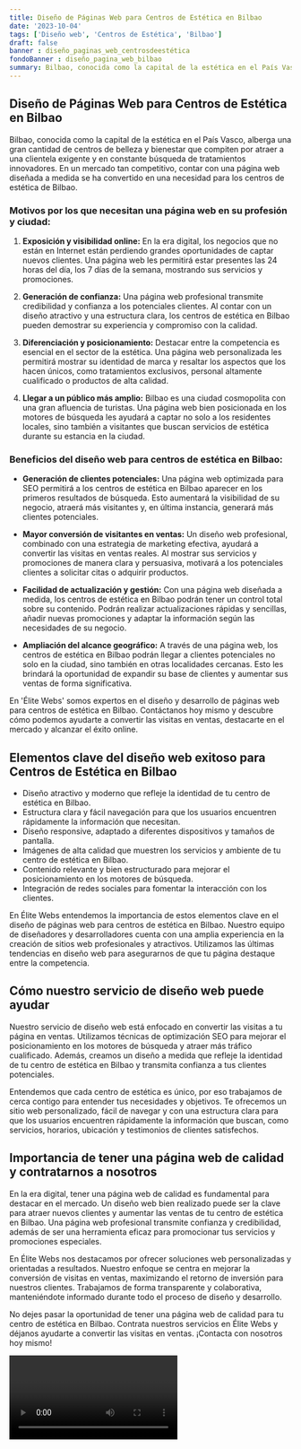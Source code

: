 ```yaml
---
title: Diseño de Páginas Web para Centros de Estética en Bilbao
date: '2023-10-04'
tags: ['Diseño web', 'Centros de Estética', 'Bilbao']
draft: false
banner : diseño_paginas_web_centrosdeestética
fondoBanner : diseño_pagina_web_bilbao
summary: Bilbao, conocida como la capital de la estética en el País Vasco, alberga una gran cantidad de centros de belleza y bienestar que compiten por atraer a una clientela exigente y en constante búsqueda de tratamientos innovadores. En un mercado tan competitivo, contar con una página web diseñada a medida se ha convertido en una necesidad para los centros de estética de Bilbao.
---
```


## Diseño de Páginas Web para Centros de Estética en Bilbao

Bilbao, conocida como la capital de la estética en el País Vasco, alberga una gran cantidad de centros de belleza y bienestar que compiten por atraer a una clientela exigente y en constante búsqueda de tratamientos innovadores. En un mercado tan competitivo, contar con una página web diseñada a medida se ha convertido en una necesidad para los centros de estética de Bilbao.

### Motivos por los que necesitan una página web en su profesión y ciudad:

1. **Exposición y visibilidad online:** En la era digital, los negocios que no están en Internet están perdiendo grandes oportunidades de captar nuevos clientes. Una página web les permitirá estar presentes las 24 horas del día, los 7 días de la semana, mostrando sus servicios y promociones.

2. **Generación de confianza:** Una página web profesional transmite credibilidad y confianza a los potenciales clientes. Al contar con un diseño atractivo y una estructura clara, los centros de estética en Bilbao pueden demostrar su experiencia y compromiso con la calidad.

3. **Diferenciación y posicionamiento:** Destacar entre la competencia es esencial en el sector de la estética. Una página web personalizada les permitirá mostrar su identidad de marca y resaltar los aspectos que los hacen únicos, como tratamientos exclusivos, personal altamente cualificado o productos de alta calidad.

4. **Llegar a un público más amplio:** Bilbao es una ciudad cosmopolita con una gran afluencia de turistas. Una página web bien posicionada en los motores de búsqueda les ayudará a captar no solo a los residentes locales, sino también a visitantes que buscan servicios de estética durante su estancia en la ciudad.

### Beneficios del diseño web para centros de estética en Bilbao:

- **Generación de clientes potenciales:** Una página web optimizada para SEO permitirá a los centros de estética en Bilbao aparecer en los primeros resultados de búsqueda. Esto aumentará la visibilidad de su negocio, atraerá más visitantes y, en última instancia, generará más clientes potenciales.

- **Mayor conversión de visitantes en ventas:** Un diseño web profesional, combinado con una estrategia de marketing efectiva, ayudará a convertir las visitas en ventas reales. Al mostrar sus servicios y promociones de manera clara y persuasiva, motivará a los potenciales clientes a solicitar citas o adquirir productos.

- **Facilidad de actualización y gestión:** Con una página web diseñada a medida, los centros de estética en Bilbao podrán tener un control total sobre su contenido. Podrán realizar actualizaciones rápidas y sencillas, añadir nuevas promociones y adaptar la información según las necesidades de su negocio.

- **Ampliación del alcance geográfico:** A través de una página web, los centros de estética en Bilbao podrán llegar a clientes potenciales no solo en la ciudad, sino también en otras localidades cercanas. Esto les brindará la oportunidad de expandir su base de clientes y aumentar sus ventas de forma significativa.

En 'Élite Webs' somos expertos en el diseño y desarrollo de páginas web para centros de estética en Bilbao. Contáctanos hoy mismo y descubre cómo podemos ayudarte a convertir las visitas en ventas, destacarte en el mercado y alcanzar el éxito online.

<GifSeo />

<Cta />

## Elementos clave del diseño web exitoso para Centros de Estética en Bilbao

- Diseño atractivo y moderno que refleje la identidad de tu centro de estética en Bilbao.
- Estructura clara y fácil navegación para que los usuarios encuentren rápidamente la información que necesitan.
- Diseño responsive, adaptado a diferentes dispositivos y tamaños de pantalla.
- Imágenes de alta calidad que muestren los servicios y ambiente de tu centro de estética en Bilbao.
- Contenido relevante y bien estructurado para mejorar el posicionamiento en los motores de búsqueda.
- Integración de redes sociales para fomentar la interacción con los clientes.

En Élite Webs entendemos la importancia de estos elementos clave en el diseño de páginas web para centros de estética en Bilbao. Nuestro equipo de diseñadores y desarrolladores cuenta con una amplia experiencia en la creación de sitios web profesionales y atractivos. Utilizamos las últimas tendencias en diseño web para asegurarnos de que tu página destaque entre la competencia.

## Cómo nuestro servicio de diseño web puede ayudar

Nuestro servicio de diseño web está enfocado en convertir las visitas a tu página en ventas. Utilizamos técnicas de optimización SEO para mejorar el posicionamiento en los motores de búsqueda y atraer más tráfico cualificado. Además, creamos un diseño a medida que refleje la identidad de tu centro de estética en Bilbao y transmita confianza a tus clientes potenciales.

Entendemos que cada centro de estética es único, por eso trabajamos de cerca contigo para entender tus necesidades y objetivos. Te ofrecemos un sitio web personalizado, fácil de navegar y con una estructura clara para que los usuarios encuentren rápidamente la información que buscan, como servicios, horarios, ubicación y testimonios de clientes satisfechos.

## Importancia de tener una página web de calidad y contratarnos a nosotros

En la era digital, tener una página web de calidad es fundamental para destacar en el mercado. Un diseño web bien realizado puede ser la clave para atraer nuevos clientes y aumentar las ventas de tu centro de estética en Bilbao. Una página web profesional transmite confianza y credibilidad, además de ser una herramienta eficaz para promocionar tus servicios y promociones especiales.

En Élite Webs nos destacamos por ofrecer soluciones web personalizadas y orientadas a resultados. Nuestro enfoque se centra en mejorar la conversión de visitas en ventas, maximizando el retorno de inversión para nuestros clientes. Trabajamos de forma transparente y colaborativa, manteniéndote informado durante todo el proceso de diseño y desarrollo.

No dejes pasar la oportunidad de tener una página web de calidad para tu centro de estética en Bilbao. Contrata nuestros servicios en Élite Webs y déjanos ayudarte a convertir las visitas en ventas. ¡Contacta con nosotros hoy mismo!

<Video />

<CtaBot job='Centros de Estética' city='Bilbao'/>

<Gmaps query='Bilbao+españa+maps' />